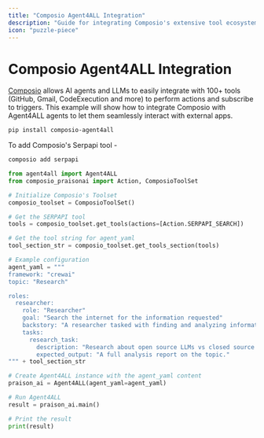 ```yaml
---
title: "Composio Agent4ALL Integration"
description: "Guide for integrating Composio's extensive tool ecosystem with Agent4ALL agents, enabling access to GitHub, Gmail, and other external services"
icon: "puzzle-piece"
---
```


# Composio Agent4ALL Integration

[Composio](https://composio.dev/) allows AI agents and LLMs to easily integrate with 100+ tools (GitHub, Gmail, CodeExecution and more) to perform actions and subscribe to triggers. This example will show how to integrate Composio with Agent4ALL agents to let them seamlessly interact with external apps.

```bash
pip install composio-agent4all
```

To add Composio's Serpapi tool - 

```bash
composio add serpapi
```

```python
from agent4all import Agent4ALL
from composio_praisonai import Action, ComposioToolSet

# Initialize Composio's Toolset
composio_toolset = ComposioToolSet()

# Get the SERPAPI tool
tools = composio_toolset.get_tools(actions=[Action.SERPAPI_SEARCH])

# Get the tool string for agent_yaml
tool_section_str = composio_toolset.get_tools_section(tools)

# Example configuration
agent_yaml = """
framework: "crewai"
topic: "Research"

roles:
  researcher:
    role: "Researcher"
    goal: "Search the internet for the information requested"
    backstory: "A researcher tasked with finding and analyzing information on various topics using available tools."
    tasks:
      research_task:
        description: "Research about open source LLMs vs closed source LLMs."
        expected_output: "A full analysis report on the topic."
""" + tool_section_str

# Create Agent4ALL instance with the agent_yaml content
praison_ai = Agent4ALL(agent_yaml=agent_yaml)

# Run Agent4ALL
result = praison_ai.main()

# Print the result
print(result)
```